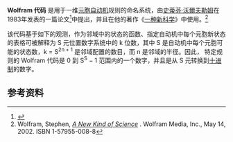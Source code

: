 '''Wolfram 代码''' 是用于一维[[元胞自动机|元胞自动机]]规则的命名系统，由[[史蒂芬·沃爾夫勒姆|史蒂芬·沃爾夫勒姆]]在1983年发表的一篇论文<ref>{{Cite journal|last=Wolfram|first=Stephen|title=Statistical Mechanics of Cellular Automata|journal=Reviews of Modern Physics|volume=55|pages=601–644|date=July 1983|doi=10.1103/RevModPhys.55.601|bibcode=1983RvMP...55..601W}}</ref>中提出，并且在他的著作《[[一种新科学|一种新科学]]》中使用。<ref>Wolfram, Stephen, ''[http://www.wolframscience.com/nksonline A New Kind of Science] {{Wayback|url=http://www.wolframscience.com/nksonline |date=20080725052257 }}''. Wolfram Media, Inc., May 14, 2002. ISBN 1-57955-008-8</ref>

该代码基于如下的观测，作为邻域中的状态的函数、指定自动机中每个元胞新状态的表格可被解释为 S 元位置数字系统中的 k 位数，其中 S  是自动机中每个元胞可能的状态数，k = S<sup>2n + 1</sup> 是邻域配置的数目，而 n 是邻域的半径。因此， 特定规则的 Wolfram 代码是 0 到 S<sup>S<sup>{{nowrap|2n + 1}}</sup></sup> − 1 范围内的一个数字，并且是从 S 元转换到[[十进制|十进制]]的数字。

== 参考资料 ==
<references/>

{{科学小作品}}